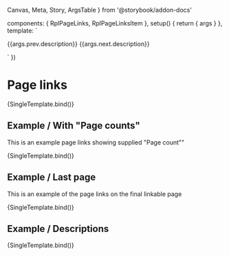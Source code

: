   Canvas,
  Meta,
  Story,
  ArgsTable
} from '@storybook/addon-docs'

  components: { RplPageLinks, RplPageLinksItem },
  setup() {
    return { args }
  },
  template: `<div class="rpl-storybook__page">
    <RplPageLinks>
      <RplPageLinksItem
        v-if="args.prev"
        direction="prev"
        v-bind="args.prev"
      >
        {{args.prev.description}}
      </RplPageLinksItem>
      <RplPageLinksItem
        v-if="args.next"
        direction="next"
        v-bind="args.next"
      >
        {{args.next.description}}
      </RplPageLinksItem>
    </RplPageLinks>
  </div>`
})

<Meta
  title='Core/Navigation/Page links'
  component={RplPageLinks}
/>

# Page links

<ArgsTable of={RplPageLinks} />

<Canvas>
  <Story
    name='Page links'
    play={a11yStoryCheck}
    args={{
      prev: { description: 'Check out this page', url: '#page' },
      next: { description: 'Another page to look at', url: '#another-page' },
    }}
  >
    {SingleTemplate.bind()}
  </Story>
</Canvas>

## Example / With "Page counts"

This is an example page links showing supplied "Page count""

<Canvas>
  <Story
    name='Example/Count'
    play={a11yStoryCheck}
    args={{
      prev: { description: '2 of 5', url: '#page' },
      next: { description: '4 of 5', url: '#another-page' },
    }}
  >
    {SingleTemplate.bind()}
  </Story>
</Canvas>

## Example / Last page

This is an example of the page links on the final linkable page

<Canvas>
  <Story
    name='Example/Final page'
    play={a11yStoryCheck}
    args={{
      prev: { description: 'The title of a page', url: '#page' }
    }}
  >
    {SingleTemplate.bind()}
  </Story>
</Canvas>

## Example / Descriptions

<Canvas>
  <Story
    name='Example/Descriptions'
    play={a11yStoryCheck}
    args={{
      prev: { label: 'Custom label', description: 'Check out this page', url: '#page' },
      next: { label: 'Another custom label', description: 'Another page to look at like the others, but this one has an incredibly over-long description that should break a typical line with its outrageously dense verbiage', url: '#another-page' },
    }}
  >
    {SingleTemplate.bind()}
  </Story>
</Canvas>

